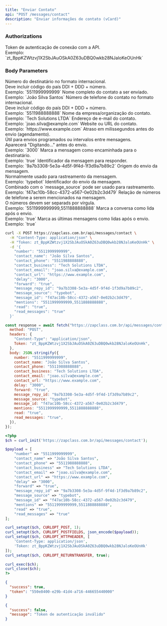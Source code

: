```yaml
---
title: "Enviar Contato"
api: "POST /messages/contact"
description: "Enviar informações de contato (vCard)"
---
```


### Authorizations

<ParamField path="token" type="string" required>
  Token de autenticação de conexão com a API. <br />
  Exemplo: `zt_BppKZWtzvj1X2SbJAuOSkA0Z63uDBQ0wkb28NJaloKeOUnHk`
</ParamField>

### Body Parameters

<ParamField path="number" type="string" required>
  Número do destinatário no formato internacional. <br />
  Deve incluir código do país DDI + DDD + número. <br />
  Exemplo: `5511999999999`
</ParamField>

<ParamField path="contact_name" type="string" required>
  Nome completo do contato a ser enviado. <br />
  Exemplo: `João Silva Santos`
</ParamField>

<ParamField path="contact_phone" type="string" required>
  Número de telefone do contato no formato internacional. <br />
  Deve incluir código do país DDI + DDD + número. <br />
  Exemplo: `5511988888888`
</ParamField>

<ParamField path="contact_business" type="string">
  Nome da empresa/organização do contato. <br />
  Exemplo: `Tech Solutions LTDA`
</ParamField>

<ParamField path="contact_email" type="string">
  Endereço de e-mail do contato. <br />
  Exemplo: `joao.silva@example.com`
</ParamField>

<ParamField path="contact_url" type="string">
  Website ou URL do contato. <br />
  Exemplo: `https://www.example.com`
</ParamField>

<ParamField path="delay" type="string">
  Atraso em milissegundos antes do envio (agendamento). <br />
  Útil para envios programados ou intervalos entre mensagens. <br />
  Aparecerá "Digitando..." antes do envio. <br />
  Exemplo: `3000`
</ParamField>

<ParamField path="forward" type="string">
  Marca a mensagem como encaminhada para o destinatário. <br />
  Exemplo: `true`
</ParamField>

<ParamField path="message_reply_id" type="string">
  Identificador da mensagem para responder. <br />
  Exemplo: `9a7b3308-5e3a-4d5f-9f4d-1f3d9a7b89c2`
</ParamField>

<ParamField path="message_source" type="string">
  Origem do envio da mensagem. <br />
  Normalmente usado para rastreamento da mensagem. <br />
  Exemplo: `typebot`
</ParamField>

<ParamField path="message_id" type="string">
  Identificador do envio da mensagem. <br />
  Combinado com o `message_source` pode ser usado para rastreamento. <br />
  Exemplo: `f47ac10b-58cc-4372-a567-0e02b2c3d479`
</ParamField>

<ParamField path="mentions" type="string">
  Relação de números de telefone a serem mencionados na mensagem. <br />
  O números devem ser separads por vírgula. <br />
  Exemplo: `5511999999999,5511888888888`
</ParamField>

<ParamField path="read" type="string">
  Marca a conversa como lida após o envio. <br />
  Exemplo: `true`
</ParamField>

<ParamField path="read_messages" type="string">
  Marca as últimas mensagens como lidas após o envio. <br />
  Exemplo: `true`
</ParamField>

<RequestExample>

```bash cURL
curl -X POST https://zapclass.com.br/api/messages/contact \
  -H "Content-Type: application/json" \
  -H "Token: zt_BppKZWtzvj1X2SbJAuOSkA0Z63uDBQ0wkb28NJaloKeOUnHk" \
  -d '{
    "number": "5511999999999",
    "contact_name": "João Silva Santos",
    "contact_phone": "5511988888888",
    "contact_business": "Tech Solutions LTDA",
    "contact_email": "joao.silva@example.com",
    "contact_url": "https://www.example.com",
    "delay": "3000",
    "forward": "true",
    "message_repy_id": "9a7b3308-5e3a-4d5f-9f4d-1f3d9a7b89c2",
    "message_source": "typebot",
    "message_id": "f47ac10b-58cc-4372-a567-0e02b2c3d479",
    "mentions": "5511999999999,5511888888888",
    "read": "true",
    "read_messages": "true"
  }'
```

```javascript JavaScript
const response = await fetch("https://zapclass.com.br/api/messages/contact", {
  method: "POST",
  headers: {
    "Content-Type": "application/json",
    Token: "zt_BppKZWtzvj1X2SbJAuOSkA0Z63uDBQ0wkb28NJaloKeOUnHk",
  },
  body: JSON.stringify({
    number: "5511999999999",
    contact_name: "João Silva Santos",
    contact_phone: "5511988888888",
    contact_business: "Tech Solutions LTDA",
    contact_email: "joao.silva@example.com",
    contact_url: "https://www.example.com",
    delay: "3000",
    forward: "true",
    message_repy_id: "9a7b3308-5e3a-4d5f-9f4d-1f3d9a7b89c2",
    message_source: "typebot",
    message_id: "f47ac10b-58cc-4372-a567-0e02b2c3d479",
    mentions: "5511999999999,5511888888888",
    read: "true",
    read_messages: "true",
  }),
});
```

```php PHP
<?php
$ch = curl_init('https://zapclass.com.br/api/messages/contact');

$payload = [
    "number" => "5511999999999",
    "contact_name" => "João Silva Santos",
    "contact_phone" => "5511988888888",
    "contact_business" => "Tech Solutions LTDA",
    "contact_email" => "joao.silva@example.com",
    "contact_url" => "https://www.example.com",
    "delay" => "3000",
    "forward" => "true",
    "message_repy_id" => "9a7b3308-5e3a-4d5f-9f4d-1f3d9a7b89c2",
    "message_source" => "typebot",
    "message_id" => "f47ac10b-58cc-4372-a567-0e02b2c3d479",
    "mentions" => "5511999999999,5511888888888",
    "read" => "true",
    "read_messages" => "true"
];

curl_setopt($ch, CURLOPT_POST, 1);
curl_setopt($ch, CURLOPT_POSTFIELDS, json_encode($payload));
curl_setopt($ch, CURLOPT_HTTPHEADER, [
    'Content-Type: application/json',
    'Token: zt_BppKZWtzvj1X2SbJAuOSkA0Z63uDBQ0wkb28NJaloKeOUnHk'
]);
curl_setopt($ch, CURLOPT_RETURNTRANSFER, true);

curl_exec($ch);
curl_close($ch);
?>
```

</RequestExample>

<ResponseExample>

```json 200
{
  "success": true,
  "token": "550e8400-e29b-41d4-a716-446655440000"
}
```

```json 400
{
  "success": false,
  "message": "Token de autenticação inválido"
}
```

</ResponseExample>
